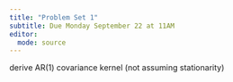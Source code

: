 ```yaml
---
title: "Problem Set 1"
subtitle: Due Monday September 22 at 11AM
editor: 
  mode: source
---
```



derive AR(1) covariance kernel (not assuming stationarity)